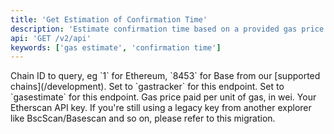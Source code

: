 ```yaml
---
title: 'Get Estimation of Confirmation Time'
description: 'Estimate confirmation time based on a provided gas price.'
api: 'GET /v2/api'
keywords: ['gas estimate', 'confirmation time']
---
```



<CreditChip description="Returns the estimated time for a transaction to be confirmed" />

  <ParamField query="chainid" type="string" initialValue="1">
    Chain ID to query, eg `1` for Ethereum, `8453` for Base from our [supported chains](/development).
  </ParamField>
  <ParamField query="module" type="string" initialValue="gastracker">
    Set to `gastracker` for this endpoint.
  </ParamField>
  <ParamField query="action" type="string" initialValue="gasestimate">
    Set to `gasestimate` for this endpoint.
  </ParamField>
  <ParamField query="gasprice" type="string" initialValue="2000000000">
    Gas price paid per unit of gas, in wei.
  </ParamField>
  <ParamField query="apikey" type="string">
    Your Etherscan API key. If you're still using a legacy key from another explorer like BscScan/Basescan and so on, please refer to this migration.
  </ParamField>
